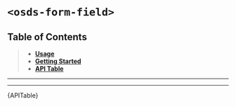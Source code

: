 
<Meta title="UI Components/️Form Field [organism]/Web Component" />

# `<osds-form-field>`

## Table of Contents
> - **[Usage](#usage)**
> - **[Getting Started](#getting-started)**
> - **[API Table](#api-table)**

<hr/>
<Usage />
<hr/>
<div id="api-table"><Description>{APITable}</Description></div>
